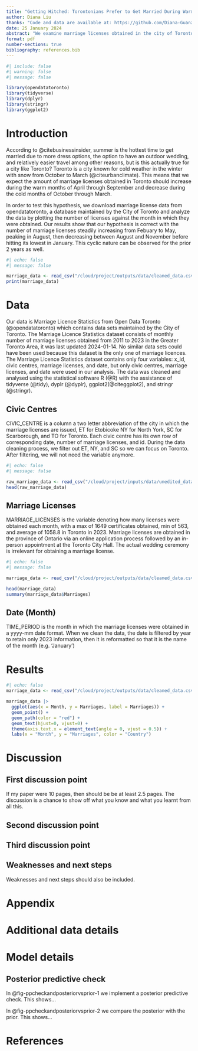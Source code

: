 ```yaml
---
title: "Getting Hitched: Torontonians Prefer to Get Married During Warm Weather"
author: Diana Liu
thanks: "Code and data are available at: https://github.com/Diana-Guanzhi-Liu/Term-Paper-1."
date: 25 January 2024
abstract: "We examine marriage licenses obtained in the city of Toronto in the year 2023 by months. By dividing the year into warm months (April, May, June, July, August, September) and cold months (October, November, December, January, Febuary, March), the number of marriage licenses obtained in Toronto increase significantly during warm months, supporting the hypothesis that Torontonians prefer to get married during warm weather. Further analysis should be conducted to determine whether or not this results in longer wait times for marriage licenses and more expensive ceremonies as demand is higher during the peak season."
format: pdf
number-sections: true
bibliography: references.bib
---
```


```r
#| include: false
#| warning: false
#| message: false

library(opendatatoronto)
library(tidyverse)
library(dplyr)
library(stringr)
library(ggplot2)
```


# Introduction
According to @citebusinessinsider, summer is the hottest time to get married due to more dress options, the option to have an outdoor wedding, and relatively easier travel among other reasons, but is this actually true for a city like Toronto? Toronto is a city known for cold weather in the winter with snow from October to March (@citeurbanclimate). This means that we expect the amount of marriage licenses obtained in Toronto should increase during the warm months of April through September and decrease during the cold months of October through March.

In order to test this hypothesis, we download marriage license data from opendatatoronto, a database maintained by the City of Toronto and analyze the data by plotting the number of licenses against the month in which they were obtained. Our results show that our hypothesis is correct with the number of marriage licenses steadily increasing from Febuary to May, peaking in August, then decreasing between August and November before hitting its lowest in January. This cyclic nature can be observed for the prior 2 years as well.  
```r
#| echo: false
#| message: false

marriage_data <- read_csv("/cloud/project/outputs/data/cleaned_data.csv")
print(marriage_data)
```



# Data {#sec-data}
Our data is Marriage Licence Statistics from Open Data Toronto (@opendatatoronto) which contains data sets maintained by the City of Toronto. The Marriage Licence Statistics dataset consists of monthly number of marriage licenses obtained from 2011 to 2023 in the Greater Toronto Area, it was last updated 2024-01-14. No similar data sets could have been used because this dataset is the only one of marriage licences. The Marriage Licence Statistics dataset contains only four variables: x_id, civic centres, marriage licenses, and date, but only civic centres, marriage licenses, and date were used in our analysis. The data was cleaned and analysed using the statistical software R (@R) with the assistance of tidyverse (@tidy), dyplr (@dyplr), ggplot2(@citeggplot2), and stringr (@stringr).

## Civic Centres
CIVIC_CENTRE is a column a two letter abbreviation of the city in which the marriage licenses are issued, ET for Etobicoke NY for North York, SC for Scarborough, and TO for Toronto. Each civic centre has its own row of corresponding date, number of marriage licenses, and id. During the data cleaning process, we filter out ET, NY, and SC so we can focus on Toronto. After filtering, we will not need the variable anymore. 
```r
#| echo: false
#| message: false

raw_marriage_data <- read_csv("/cloud/project/inputs/data/unedited_data.csv")
head(raw_marriage_data)
```

## Marriage Licenses
MARRIAGE_LICENSES is the variable denoting how many licenses were obtained each month, with a max of 1649 certificates obtained, min of 563, and average of 1058.8 in Toronto in 2023. Marriage licenses are obtained in the province of Ontario via an online application process followed by an in-person appointment at the Toronto City Hall. The actual wedding ceremony is irrelevant for obtaining a marriage license.  
```r
#| echo: false
#| message: false

marriage_data <- read_csv("/cloud/project/outputs/data/cleaned_data.csv")

head(marriage_data)
summary(marriage_data$Marriages)
```
 
## Date (Month)
TIME_PERIOD is the month in which the marriage licenses were obtained in a yyyy-mm date format. When we clean the data, the date is filtered by year to retain only 2023 information, then it is reformatted so that it is the name of the month (e.g. 'January')




# Results


```r
#| echo: false
marriage_data <- read_csv("/cloud/project/outputs/data/cleaned_data.csv")

marriage_data |>
  ggplot(aes(x = Month, y = Marriages, label = Marriages)) +
  geom_point() +
  geom_path(color = "red") +
  geom_text(hjust=0, vjust=0) +
  theme(axis.text.x = element_text(angle = 0, vjust = 0.5)) +
  labs(x = "Month", y = "Marriages", color = "Country")
```





# Discussion

## First discussion point {#sec-first-point}

If my paper were 10 pages, then should be be at least 2.5 pages. The discussion is a chance to show off what you know and what you learnt from all this. 

## Second discussion point

## Third discussion point

## Weaknesses and next steps

Weaknesses and next steps should also be included.

\newpage

\appendix

# Appendix {-}


# Additional data details

# Model details {#sec-model-details}

## Posterior predictive check

In @fig-ppcheckandposteriorvsprior-1 we implement a posterior predictive check. This shows...

In @fig-ppcheckandposteriorvsprior-2 we compare the posterior with the prior. This shows... 



\newpage


# References



